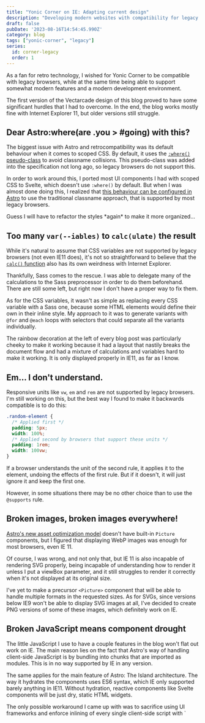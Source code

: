 ---
title: "Yonic Corner on IE: Adapting current design"
description: "Developing modern websites with compatibility for legacy websites can be a daunting challenge. This article covers adapting the modern design to work with IE 11 (and to a certain extent, all the way down to IE 7)"
draft: false
pubDate: '2023-08-16T14:54:45.990Z'
category: blog
tags: ["yonic-corner", "legacy"]
series:
  id: corner-legacy
  order: 1
---
<PlayerLink id="windowsy/windows-xp-sounds" />



As a fan for retro technology, I wished for Yonic Corner to be compatible with legacy browsers,
while at the same time being able to support somewhat modern features and a modern development environment.

The first version of the Vectarcade design of this blog proved to have some significant hurdles
that I had to overcome. In the end, the blog works mostly fine with Internet Explorer 11, but older versions still struggle.

## Dear Astro:where(are .you > #going) with this?

The biggest issue with Astro and retrocompatibility was its default behaviour when it comes to scoped CSS.
By default, it uses the [`:where()` pseudo-class](https://developer.mozilla.org/en-US/docs/Web/CSS/:where) to avoid classname collisions. This pseudo-class was added into the specification not long ago, so legacy browsers do not support this.

In order to work around this, I ported most UI components I had with scoped CSS to Svelte, which doesn't use `:where()` by default. But when I was almost done doing this, I realized that [this behaviour can be configured in Astro](https://docs.astro.build/en/reference/configuration-reference/#scopedstylestrategy) to use the
traditional classname approach, that is supported by most legacy browsers.

<TextBubble position="bottom" alignment="near" theme="yonic">
Guess I will have to refactor the styles *again* to make it more organized...
</TextBubble>
<Chara name="yonic" position="left" set="summer" sprite="annoyed" thoughts="I've worked too hard on this..." />

## Too many `var(--iables)` to `calc(ulate)` the result

While it's natural to assume that CSS variables are not supported by legacy browsers (not even IE11 does), it's not so straightforward to believe that the [`calc()` function](https://developer.mozilla.org/en-US/docs/Web/CSS/calc) also has its own weirdness with Internet Explorer.

Thankfully, Sass comes to the rescue. I was able to delegate many of the calculations to the Sass preprocessor in order to do them beforehand. There are still some left, but right now I don't have a proper way to fix them.

As for the CSS variables, it wasn't as simple as replacing every CSS variable with a Sass one, because some HTML elements would define their own in their inline style. My approach to it was to generate variants with `@for` and `@each` loops with selectors that could separate all the variants individually.

The rainbow decoration at the left of every blog post was particularly cheeky to make it working because it had a layout that nastily breaks the document flow and had a mixture of calculations and variables hard to make it working. It is only displayed properly in IE11, as far as I know.

## Em... I don't understand.

Responsive units like `vw`, `em` and `rem` are not supported by legacy browsers. I'm still working on this, but the best way I found to make it backwards compatible is to do this:

```css
.random-element {
  /* Applied first */
  padding: 5px;
  width: 100%;
  /* Applied second by browsers that support these units */
  padding: 1rem;
  width: 100vw;
}
```

If a browser understands the unit of the second rule, it applies it to the element, undoing the effects of the first rule. But if it doesn't, it will just ignore it and keep the first one.

However, in some situations there may be no other choice than to use the `@supports` rule.

## Broken images, broken images everywhere!

[Astro's new asset optimization model](https://docs.astro.build/en/guides/assets/#convert-from-astrojsimage) doesn't have built-in `Picture` components, but I figured that displaying WebP images was enough for most browsers, even IE 11.

Of course, I was wrong, and not only that, but IE 11 is also incapable of rendering SVG properly, being incapable of understanding how to render it unless I put a viewBox parameter,
and it still struggles to render it correctly when it's not displayed at its original size.

I've yet to make a precursor `<Picture>` component that will be able to handle multiple formats in the requested sizes.
As for SVGs, since versions below IE9 won't be able to display SVG images at all, I've decided to create PNG versions of some of these images, which definitely work on IE.

## Broken JavaScript means component drought

The little JavaScript I use to have a couple features in the blog won't flat out work on IE. The main reason lies on the fact that Astro's way of handling client-side JavaScript is by bundling into chunks that are imported as modules. This is in no way supported by IE in any version.

The same applies for the main feature of Astro: The Island architecture. The way it hydrates the components uses ES6 syntax, which IE only supported barely anything in IE11.
Without hydration, reactive components like Svelte components will be just dry, static HTML widgets.

<TextBubble position="bottom" alignment="far" theme="yonic">
The only possible workaround I came up with was to sacrifice using UI frameworks and enforce inlining of every single client-side script with `<script is:inline>` or `<script is:raw>`,
and stick to ES5.

I may be willing to sacrifice Svelte, but this won't have support for TypeScript and it won't be optimized, and there's no way I'm giving those things up. 
</TextBubble>
<Chara name="yonic" position="right" set="summer" sprite="suspicious" thoughts="JavaScript modules: Why didn't they exist before?" />

## We need to go deeper!

Despite my best efforts on making my blog backwards compatible with older browsers and succeeding, I came out pretty disatisfied with the result. I felt like I could do a lot more than this.

Eventually I came out with the decision of creating a **legacy version** of Yonic Corner, specifically tailored for *much older* browsers: I'm talking about the first versions of Firefox and Opera as well as IE 5.5; commonplace browsers back in the days of Windows 9x.

I will cover the development of this legacy version in future parts of this series!